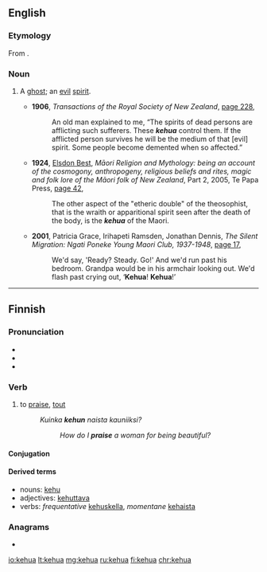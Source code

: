 ==English==

===Etymology===
From {{etyl|mi|en}}.

===Noun===
{{en-noun|kehua}}

# {{label|en|New Zealand}} A [[ghost]]; an [[evil]] [[spirit]].
#* '''1906''', ''Transactions of the Royal Society of New Zealand'', [http://books.google.com.au/books?id=rC6-CwFDT4IC&q=%22kehua%22&dq=%22kehua%22&hl=en&ei=NpehTbLFIM_BcZmDxf0B&sa=X&oi=book_result&ct=result&resnum=10&ved=0CFMQ6AEwCQ page 228],
#*: An old man explained to me, “The spirits of dead persons are afflicting such sufferers. These '''''kehua''''' control them. If the afflicted person survives he will be the medium of that [evil] spirit. Some people become demented when so affected.”
#* '''1924''', [[w:Elsdon Best|Elsdon Best]], ''Māori Religion and Mythology: being an account of the cosmogony, anthropogeny, religious beliefs and rites, magic and folk lore of the Māori folk of New Zealand'', Part 2, 2005, Te Papa Press, [http://books.google.com.au/books?id=GZLXAAAAMAAJ&q=%22kehua%22&dq=%22kehua%22&hl=en&ei=fqKhTd3oA5m0cK2BsYAC&sa=X&oi=book_result&ct=result&resnum=4&ved=0CDUQ6AEwAzgK page 42],
#*: The other aspect of the "etheric double" of the theosophist, that is the wraith or apparitional spirit seen after the death of the body, is the '''''kehua''''' of the Maori.
#* '''2001''', Patricia Grace, Irihapeti Ramsden, Jonathan Dennis, ''The Silent Migration: Ngati Poneke Young Maori Club, 1937-1948'', [http://books.google.com.au/books?id=WRSCu-TOufIC&pg=PA17&dq=%22kehua%22&hl=en&ei=5qmhTfvMN4HZcabYgP4B&sa=X&oi=book_result&ct=result&resnum=7&ved=0CEYQ6AEwBjgo#v=onepage&q=%22kehua%22&f=false page 17],
#*: We'd say, 'Ready? Steady. Go!' And we'd run past his bedroom. Grandpa would be in his armchair looking out. We'd flash past crying out, ‘'''Kehua'''! '''Kehua'''!’

----

==Finnish==
{{Finnish index|k|e}}

===Pronunciation===
* {{IPA|[ˈke̞ɦuɑˣ]|lang=fi}}
* {{hyphenation|ke|hu|a|lang=fi}}
* {{rhymes|ɑ|lang=fi}}

===Verb===
{{fi-verb}}

# {{label|fi|transitive}} to [[praise]], [[tout]]
#: ''Kuinka '''kehun''' naista kauniiksi?''
#:: ''How do I '''praise''' a woman for being beautiful?''

====Conjugation====
{{fi-conj-sanoa|keh|||u|a}}

====Derived terms====
* nouns: [[kehu]]
* adjectives: [[kehuttava]]
* verbs: ''frequentative'' [[kehuskella]], ''momentane'' [[kehaista]]

===Anagrams===
* {{l|fi|uhkea}}

[[io:kehua]]
[[lt:kehua]]
[[mg:kehua]]
[[ru:kehua]]
[[fi:kehua]]
[[chr:kehua]]